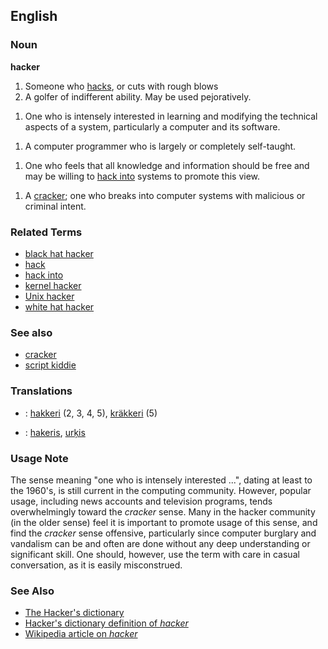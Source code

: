 ==English==

=== Noun ===
'''hacker'''
# Someone who [[hack]]s, or cuts with rough blows
# A golfer of indifferent ability.  May be used pejoratively.
<!-- # One who [[hacks]].  --- Taking this out because it doesn't really apply to coughing, chopping things down or coping with a situation. -->
# One who is intensely interested in learning and modifying the technical aspects of a system, particularly a computer and its software.
<!-- # Those that program and use computers and technology enthusiastically, almost obsessively. --- This is too heavily biased toward programming and mere use instead of studying and tweaking -->
# A computer programmer who is largely or completely self-taught. <!-- I think self-teaching is more hackish than lack of formal training.  I think this is worth including somehow, but keep in mind that the NHD and Wikipedia are both better media for convenying finer points.  From a wiktionary point of view, the litmus test is whether one might use the word this way without also meaning one of the other senses.  I'm not entirely convinced, but I'm not violently opposed -->
<!-- # Someone with the ability to read [[machine code]].
   I've never seen this as particularly hackish.  Lots of 80-column minds can grasph machine code just fine, and I don't believe "I can read machine code" would cause that much of a stir among exprienced hackers -->
<!-- This next is intersting -- it's where a lot of the trouble starts.  I've reworded it to bring the belief about freedom of information to the front -->
# One who feels that all knowledge and information should be free and may be willing to [[hack into]] systems to promote this view.
<!-- # An ubergeek. --- Not sure.  Hacking isn't really about recognition -->
# A [[cracker]]; one who breaks into computer systems with malicious or criminal intent.  <!-- Moving [[black hat hacker]] and [[script kiddie]] to see also -->

===Related Terms===
*[[black hat hacker]]
*[[hack]]
*[[hack into]]
*[[kernel hacker]]
*[[Unix hacker]]
*[[white hat hacker]]

===See also===
*[[cracker]]
*[[script kiddie]]

===Translations===
*{{fi}}: [[hakkeri]] (2, 3, 4, 5), [[kräkkeri]] (5)
*{{lv}}: [[hakeris]], [[urķis]]

===Usage Note===

The sense meaning "one who is intensely interested ...", dating at least to the 1960's, is still current in the computing community.  However, popular usage, including news accounts and television programs, tends overwhelmingly toward the ''cracker'' sense.  Many in the hacker community (in the older sense) feel it is important to promote usage of this sense, and find the ''cracker'' sense offensive, particularly since computer burglary and vandalism can be and often are done without any deep understanding or significant skill.  One should, however, use the term with care in casual conversation, as it is easily misconstrued.

===See Also===

*[http://catb.org/~esr/jargon/index.html The Hacker's dictionary]
*[http://catb.org/~esr/jargon/html/H/hacker.html Hacker's dictionary definition of ''hacker'']
*[[w:hacker|Wikipedia article on ''hacker'']]